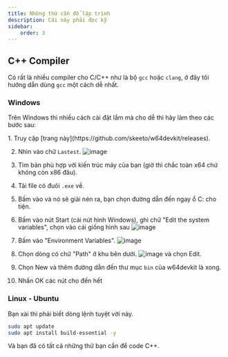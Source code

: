 ```yaml
---
title: Những thứ cần để lập trình
description: Cái này phải đọc kỹ
sidebar:
    order: 3
---
```



## C++ Compiler
Có rất là nhiều compiler cho C/C++ như là bộ `gcc` hoặc `clang`, ở đây tôi hướng dẫn dùng `gcc` một cách dễ nhất.

### Windows
Trên Windows thì nhiều cách cài đặt lắm mà cho dễ thì hãy làm theo các bước sau:

<Steps>
1. Truy cập [trang này](https://github.com/skeeto/w64devkit/releases).

2. Nhìn vào chữ `Lastest`. ![image](./PrerequisitesFolder/img/w64dev.png)

3. Tìm bản phù hợp với kiến trúc máy của bạn (giờ thì chắc toàn x64 chứ không còn x86 đâu).

4. Tải file có đuôi `.exe` về.

5. Bấm vào và nó sẽ giải nén ra, bạn chọn đường dẫn đến ngay ổ C: cho tiện.

6. Bấm vào nút Start (cái nút hình Windows), ghi chữ "Edit the system variables", chọn vào cái giống hình sau ![image](./PrerequisitesFolder/img/path.png)

7. Bấm vào "Environment Variables". ![image](.//PrerequisitesFolder/img/env.png)

8. Chọn dòng có chữ "Path" ở khu bên dưới. ![image](./PrerequisitesFolder/img/system.png) và chọn Edit.

9. Chọn New và thêm đường dẫn đến thư mục `bin` của w64devkit là xong.

10. Nhấn OK các nút cho đến hết
</Steps>

### Linux - Ubuntu
Bạn xài thì phải biết dòng lệnh tuyệt vời này.

```sh 
sudo apt update
sudo apt install build-essential -y
```

Và bạn đã có tất cả những thứ bạn cần để code C++.